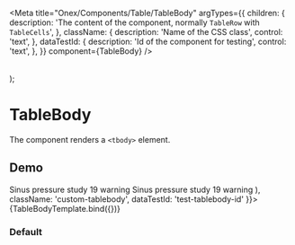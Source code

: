 
<Meta
  title="Onex/Components/Table/TableBody"
  argTypes={{
    children: {
      description: 'The content of the component, normally ```TableRow``` with ```TableCells```',
    },
    className: {
      description: 'Name of the CSS class',
      control: 'text',
    },
    dataTestId: {
      description: 'Id of the component for testing',
      control: 'text',
    },
  }}
  component={TableBody}
/>

  <Table>
    <TableBody {...args}/>
  </Table>
);

# TableBody

The component renders a ```<tbody>``` element.

## Demo
<Canvas>
  <Story
    name="Demo"
    args={{
      children: (
        <>
          <TableRow>
            <TableCell>Sinus pressure study</TableCell>
            <TableCell>
              <Badge size="sm" type="default">
                19
              </Badge>
            </TableCell>
            <TableCell align="center">
              <Icon>warning</Icon>
            </TableCell>
          </TableRow>
          <TableRow>
            <TableCell>Sinus pressure study</TableCell>
            <TableCell>
              <Badge size="sm" type="default">
                19
              </Badge>
            </TableCell>
            <TableCell align="center">
              <Icon>warning</Icon>
            </TableCell>
          </TableRow>
        </>),
      className: 'custom-tablebody',
      dataTestId: 'test-tablebody-id'
    }}>
    {TableBodyTemplate.bind({})}
  </Story>
</Canvas>

<ArgsTable story="Demo" />

### Default
<Canvas>
  <Story name="Default" story={stories.Default} />
</Canvas>
